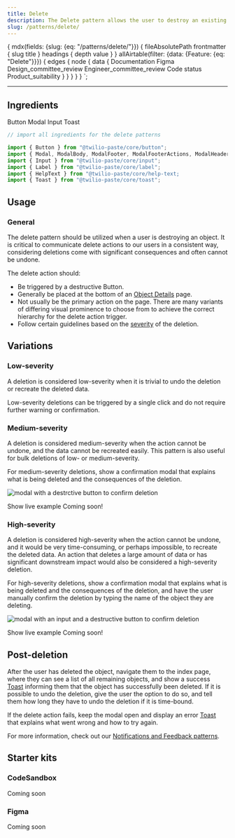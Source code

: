 ```yaml
---
title: Delete
description: The Delete pattern allows the user to destroy an existing object and communicates any critical consequences of that action.
slug: /patterns/delete/
---
```



  {
    mdx(fields: {slug: {eq: "/patterns/delete/"}}) {
      fileAbsolutePath
      frontmatter {
        slug
        title
      }
      headings {
        depth
        value
      }
    }
    allAirtable(filter: {data: {Feature: {eq: "Delete"}}}) {
      edges {
        node {
          data {
            Documentation
            Figma
            Design_committee_review
            Engineer_committee_review
            Code
            status
            Product_suitability
          }
        }
      }
    }
  }
`;

<content>

<PatternHeader
  description={props.pageContext.frontmatter.description}
  name={props.pageContext.frontmatter.title}
  designCommitteeStatus={props.data.allAirtable.edges[0].node.data.Design_committee_review}
  engineerCommitteeStatus={props.data.allAirtable.edges[0].node.data.Engineer_committee_review}
  figmaStatus={props.data.allAirtable.edges[0].node.data.Figma}
  status={props.data.allAirtable.edges[0].node.data.status}
  products={props.data.allAirtable.edges[0].node.data.Product_suitability}
/>

</content>

---

<contentwrapper>

<PageAside data={props.data.mdx} />

<content>

## Ingredients

<Grid gutter="space30" marginBottom="space80">
  <Column>
    <Card>
      <Heading as="h3" variant="heading40" marginBottom="space0">
        <Anchor href="/components/button">Button</Anchor>
      </Heading>
    </Card>
  </Column>
  <Column>
    <Card>
      <Heading as="h3" variant="heading40" marginBottom="space0">
        <Anchor href="/components/modal">Modal</Anchor>
      </Heading>
    </Card>
  </Column>
  <Column>
    <Card>
      <Heading as="h3" variant="heading40" marginBottom="space0">
        <Anchor href="/components/input">Input</Anchor>
      </Heading>
    </Card>
  </Column>
  <Column>
    <Card>
      <Heading as="h3" variant="heading40" marginBottom="space0">
        <Anchor href="/components/toast">Toast</Anchor>
      </Heading>
    </Card>
  </Column>
</Grid>

```jsx
// import all ingredients for the delete patterns

import {​ Button } from "@twilio-paste/core/button";
import { Modal, ModalBody, ModalFooter, ModalFooterActions, ModalHeader, ModalHeading } from "@twilio-paste/core/modal";
import { Input } from "@twilio-paste/core/input";
import { Label } from "@twilio-paste/core/label";
import { HelpText } from "@twilio-paste/core/help-text;
import { Toast } from "@twilio-paste/core/toast";
```

## Usage

### General

The delete pattern should be utilized when a user is destroying an object. It is critical to communicate delete actions to our users in a consistent way, considering deletions come with significant consequences and often cannot be undone.

The delete action should:

- Be triggered by a destructive Button.
- Generally be placed at the bottom of an [Object Details](/patterns/object-details) page.
- Not usually be the primary action on the page. There are many variants of differing visual prominence to choose from to achieve the correct hierarchy for the delete action trigger.
- Follow certain guidelines based on the [severity](#variations) of the deletion.

## Variations

### Low-severity

A deletion is considered low-severity when it is trivial to undo the deletion or recreate the deleted data.

Low-severity deletions can be triggered by a single click and do not require further warning or confirmation.

### Medium-severity

A deletion is considered medium-severity when the action cannot be undone, and the data cannot be recreated easily. This pattern is also useful for bulk deletions of low- or medium-severity.

For medium-severity deletions, show a confirmation modal that explains what is being deleted and the consequences of the deletion.

![modal with a destrctive button to confirm deletion](../../../assets/images/patterns/delete-medium-severity.png)

<Box marginBottom="space80">
  <Disclosure variant="contained">
    <DisclosureHeading as="h5" variant="heading50">
      Show live example
    </DisclosureHeading>
    <DisclosureContent>Coming soon!</DisclosureContent>
  </Disclosure>
</Box>

### High-severity

A deletion is considered high-severity when the action cannot be undone, and it would be very time-consuming, or perhaps impossible, to recreate the deleted data. An action that deletes a large amount of data or has significant downstream impact would also be considered a high-severity deletion.

For high-severity deletions, show a confirmation modal that explains what is being deleted and the consequences of the deletion, and have the user manually confirm the deletion by typing the name of the object they are deleting.

![modal with an input and a destructive button to confirm deletion](../../../assets/images/patterns/delete-high-severity.png)

<Box marginBottom="space80">
  <Disclosure variant="contained">
    <DisclosureHeading as="h5" variant="heading50">
      Show live example
    </DisclosureHeading>
    <DisclosureContent>Coming soon!</DisclosureContent>
  </Disclosure>
</Box>

## Post-deletion

After the user has deleted the object, navigate them to the index page, where they can see a list of all remaining objects, and show a success [Toast](/components/toast) informing them that the object has successfully been deleted. If it is possible to undo the deletion, give the user the option to do so, and tell them how long they have to undo the deletion if it is time-bound.

If the delete action fails, keep the modal open and display an error [Toast](/components/toast) that explains what went wrong and how to try again.

For more information, check out our [Notifications and Feedback patterns](/patterns/notifications-and-feedback).

## Starter kits

### CodeSandbox

Coming soon

### Figma

Coming soon

</content>

</contentwrapper>
